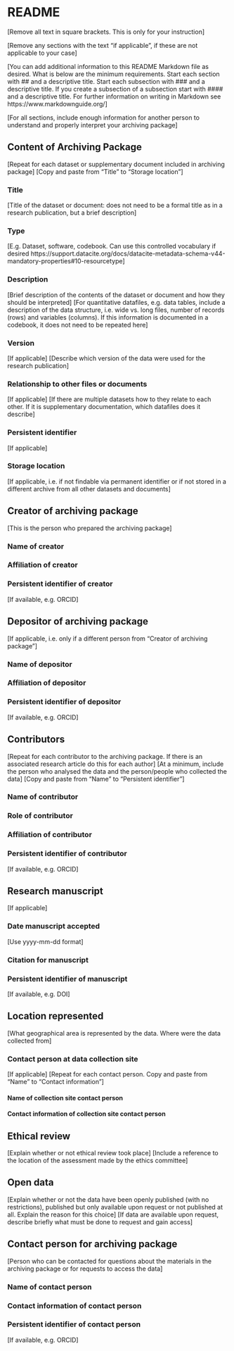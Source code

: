 # README

[Remove all text in square brackets. This is only for your instruction]

[Remove any sections with the text "if applicable", if these are not applicable to your case]

[You can add additional information to this README Markdown file as desired. What is below are the minimum requirements.
Start each section with ## and a descriptive title. Start each subsection with ### and a descriptive title.
If you create a subsection of a subsection start with #### and a descriptive title.
For further information on writing in Markdown see https://www.markdownguide.org/]

[For all sections, include enough information for another person to understand and properly interpret your archiving package]

## Content of Archiving Package

[Repeat for each dataset or supplementary document included in archiving package]
[Copy and paste from "Title" to "Storage location"]

### Title

[Title of the dataset or document: does not need to be a formal title as in a research publication, but a brief description]

### Type

[E.g. Dataset, software, codebook. Can use this controlled vocabulary if desired https://support.datacite.org/docs/datacite-metadata-schema-v44-mandatory-properties#10-resourcetype]

### Description

[Brief description of the contents of the dataset or document and how they should be interpreted]
[For quantitative datafiles, e.g. data tables, include a description of the data structure, i.e. wide vs. long files, number of records (rows)
and variables (columns). If this information is documented in a codebook, it does not need to be repeated here]

### Version
[If applicable]
[Describe which version of the data were used for the research publication]

### Relationship to other files or documents
[If applicable]
[If there are multiple datasets how to they relate to each other. If it is supplementary documentation, which datafiles does it describe]

### Persistent identifier
[If applicable]

### Storage location
[If applicable, i.e. if not findable via permanent identifier or if not stored in a different archive from all other datasets and documents]


## Creator of archiving package

[This is the person who prepared the archiving package]

### Name of creator


### Affiliation of creator


### Persistent identifier of creator
[If available, e.g. ORCID]

## Depositor of archiving package
[If applicable, i.e. only if a different person from "Creator of archiving package"]

### Name of depositor


### Affiliation of depositor


### Persistent identifier of depositor
[If available, e.g. ORCID]


## Contributors

[Repeat for each contributor to the archiving package. If there is an associated research article do this for each author]
[At a minimum, include the person who analysed the data and the person/people who collected the data]
[Copy and paste from "Name" to "Persistent identifier"]

### Name of contributor


### Role of contributor


### Affiliation of contributor


### Persistent identifier of contributor
[If available, e.g. ORCID]


## Research manuscript
[If applicable]

### Date manuscript accepted
[Use yyyy-mm-dd format]


### Citation for manuscript


### Persistent identifier of manuscript
[If available, e.g. DOI]


## Location represented
[What geographical area is represented by the data. Where were the data collected from]

### Contact person at data collection site
[If applicable]
[Repeat for each contact person. Copy and paste from "Name" to "Contact information"]

#### Name of collection site contact person


#### Contact information of collection site contact person


## Ethical review
[Explain whether or not ethical review took place]
[Include a reference to the location of the assessment made by the ethics committee]

## Open data
[Explain whether or not the data have been openly published (with no restrictions), published but only available upon request
or not published at all. Explain the reason for this choice]
[If data are available upon request, describe briefly what must be done to request and gain access]


## Contact person for archiving package
[Person who can be contacted for questions about the materials in the archiving package or for requests
to access the data]

### Name of contact person

### Contact information of contact person

### Persistent identifier of contact person
[If available, e.g. ORCID]
